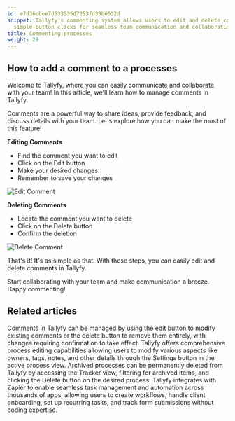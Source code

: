 ```yaml
---
id: e7d36cbee7d533535d7253fd38b6632d
snippet: Tallyfy's commenting system allows users to edit and delete comments through
  simple button clicks for seamless team communication and collaboration.
title: Commenting processes
weight: 29
---
```


## How to add a comment to a processes

Welcome to Tallyfy, where you can easily communicate and collaborate with your team! In this article, we'll learn how to manage comments in Tallyfy.

Comments are a powerful way to share ideas, provide feedback, and discuss details with your team. Let's explore how you can make the most of this feature!

**Editing Comments**

- Find the comment you want to edit
- Click on the Edit button
- Make your desired changes
- Remember to save your changes

![Edit Comment](https://screenshots.tallyfy.com/tallyfy%2Fpro%2Fdesktop-light-edit-comment.png)

**Deleting Comments**

- Locate the comment you want to delete
- Click on the Delete button
- Confirm the deletion

![Delete Comment](https://screenshots.tallyfy.com/tallyfy%2Fpro%2Fdesktop-light-delete-comment.png)

That's it! It's as simple as that. With these steps, you can easily edit and delete comments in Tallyfy.

Start collaborating with your team and make communication a breeze. Happy commenting!


## Related articles
<CardGrid>
<LinkTitleCard header="<b>Tasks > Manage comments</b>" href="/products/pro/tracking-and-tasks/tasks/how-can-i-manage-comments-in-tallyfy/" > Comments in Tallyfy can be managed by using the edit button to modify existing comments or the delete button to remove them entirely, with changes requiring confirmation to take effect. </LinkTitleCard>
<LinkTitleCard header="<b>Edit Processes > Edit tasks and process properties</b>" href="/products/pro/tracking-and-tasks/processes/edit-processes/how-can-i-edit-tasks-and-processes-in-tallyfy/" > Tallyfy offers comprehensive process editing capabilities allowing users to modify various aspects like owners, tags, notes, and other details through the Settings button in the active process view. </LinkTitleCard>
<LinkTitleCard header="<b>Edit Processes > Delete a process</b>" href="/products/pro/tracking-and-tasks/processes/edit-processes/how-can-i-delete-a-process-in-tallyfy/" > Archived processes can be permanently deleted from Tallyfy by accessing the Tracker view, filtering for archived items, and clicking the Delete button on the desired process. </LinkTitleCard>
<LinkTitleCard header="<b>Zapier > Tallyfy & Zapier</b>" href="/products/pro/integrations/middleware/zapier/how-can-i-improve-task-management-with-tallyfy/" > Tallyfy integrates with Zapier to enable seamless task management and automation across thousands of apps, allowing users to create workflows, handle client onboarding, set up recurring tasks, and track form submissions without coding expertise. </LinkTitleCard>
</CardGrid>